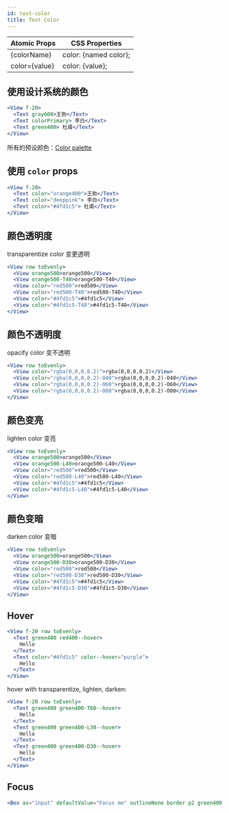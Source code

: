 ```yaml
---
id: text-color
title: Text Color
---
```


| Atomic Props  | CSS Properties        |
| ------------- | --------------------- |
| {colorName}   | color: {named color}; |
| color={value} | color: {value};       |

## 使用设计系统的颜色

```jsx live
<View f-20>
  <Text gray600>王勃</Text>
  <Text colorPrimary> 李白</Text>
  <Text green400> 杜甫</Text>
</View>
```

所有的预设颜色：[Color palette](/docs/design-system-color)

## 使用 `color` props

```jsx live
<View f-20>
  <Text color="orange400">王勃</Text>
  <Text color="deeppink"> 李白</Text>
  <Text color="#4fd1c5"> 杜甫</Text>
</View>
```

## 颜色透明度

transparentize color 变更透明

```jsx live
<View row toEvenly>
  <View orange500>orange500</View>
  <View orange500-T40>orange500-T40</View>
  <View color="red500">red500</View>
  <View color="red500-T40">red500-T40</View>
  <View color="#4fd1c5">#4fd1c5</View>
  <View color="#4fd1c5-T40">#4fd1c5-T40</View>
</View>
```

## 颜色不透明度

opacify color 变不透明

```jsx live
<View row toEvenly>
  <View color="rgba(0,0,0,0.2)">rgba(0,0,0,0.2)</View>
  <View color="rgba(0,0,0,0.2)-O40">rgba(0,0,0,0.2)-O40</View>
  <View color="rgba(0,0,0,0.2)-O60">rgba(0,0,0,0.2)-O60</View>
  <View color="rgba(0,0,0,0.2)-O80">rgba(0,0,0,0.2)-O80</View>
</View>
```

## 颜色变亮

lighten color 变亮

```jsx live
<View row toEvenly>
  <View orange500>orange500</View>
  <View orange500-L40>orange500-L40</View>
  <View color="red500">red500</View>
  <View color="red500-L40">red500-L40</View>
  <View color="#4fd1c5">#4fd1c5</View>
  <View color="#4fd1c5-L40">#4fd1c5-L40</View>
</View>
```

## 颜色变暗

darken color 变暗

```jsx live
<View row toEvenly>
  <View orange500>orange500</View>
  <View orange500-D30>orange500-D30</View>
  <View color="red500">red500</View>
  <View color="red500-D30">red500-D30</View>
  <View color="#4fd1c5">#4fd1c5</View>
  <View color="#4fd1c5-D30">#4fd1c5-D30</View>
</View>
```

## Hover

```jsx live
<View f-20 row toEvenly>
  <Text green400 red400--hover>
    Hello
  </Text>
  <Text color="#4fd1c5" color--hover="purple">
    Hello
  </Text>
</View>
```

hover with transparentize, lighten, darken:

```jsx live
<View f-20 row toEvenly>
  <Text green400 green400-T60--hover>
    Hello
  </Text>
  <Text green400 green400-L30--hover>
    Hello
  </Text>
  <Text green400 green400-D30--hover>
    Hello
  </Text>
</View>
```

## Focus

```jsx live
<Box as="input" defaultValue="Focus me" outlineNone border p2 green400 red400--focus />
```
